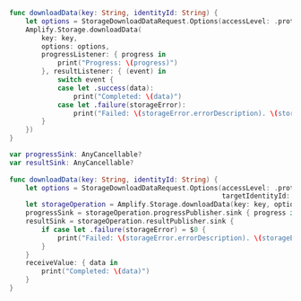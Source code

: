 <BlockSwitcher>

<Block name="Listener (iOS 11+)">

```swift
func downloadData(key: String, identityId: String) {
    let options = StorageDownloadDataRequest.Options(accessLevel: .protected, targetIdentityId: identityId)
    Amplify.Storage.downloadData(
        key: key,
        options: options,
        progressListener: { progress in
            print("Progress: \(progress)")
        }, resultListener: { (event) in
            switch event {
            case let .success(data):
                print("Completed: \(data)")
            case let .failure(storageError):
                print("Failed: \(storageError.errorDescription). \(storageError.recoverySuggestion)")
        }
    })
}
```

</Block>

<Block name="Combine (iOS 13+)">

```swift
var progressSink: AnyCancellable?
var resultSink: AnyCancellable?
    
func downloadData(key: String, identityId: String) {
    let options = StorageDownloadDataRequest.Options(accessLevel: .protected,
                                                     targetIdentityId: identityId)
    let storageOperation = Amplify.Storage.downloadData(key: key, options: options)
    progressSink = storageOperation.progressPublisher.sink { progress in print("Progress: \(progress)") }
    resultSink = storageOperation.resultPublisher.sink {
        if case let .failure(storageError) = $0 {
            print("Failed: \(storageError.errorDescription). \(storageError.recoverySuggestion)")
        }
    }
    receiveValue: { data in
        print("Completed: \(data)")
    }
}
```

</Block>

</BlockSwitcher>